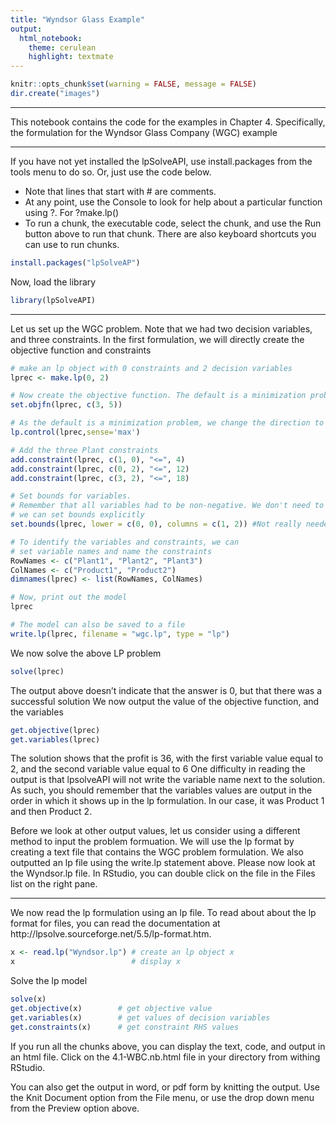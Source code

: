 ```yaml
---
title: "Wyndsor Glass Example"
output: 
  html_notebook: 
    theme: cerulean
    highlight: textmate
---
```


```r
knitr::opts_chunk$set(warning = FALSE, message = FALSE)
dir.create("images")
```

***

This notebook contains the code for the examples in Chapter 4. Specifically, the formulation for the Wyndsor Glass Company (WGC) example

***

If you have not yet installed the lpSolveAPI, use install.packages from the tools menu to do so. Or, just use the code below.

* Note that lines that start with # are comments. 
* At any point, use the Console to look for help about a particular function using ?. For ?make.lp() 
* To run a chunk, the executable code, select the chunk, and use the Run button above to run that chunk. There are also keyboard shortcuts you can use to run chunks.

```r
install.packages("lpSolveAP")
```

Now, load the library
```r
library(lpSolveAPI)
```

***
Let us set up the WGC problem. Note that we had two decision variables, and three constraints.
In the first formulation, we will directly create the objective function and constraints
```r
# make an lp object with 0 constraints and 2 decision variables
lprec <- make.lp(0, 2)

# Now create the objective function. The default is a minimization problem. 
set.objfn(lprec, c(3, 5))

# As the default is a minimization problem, we change the direction to set maximization
lp.control(lprec,sense='max')

# Add the three Plant constraints
add.constraint(lprec, c(1, 0), "<=", 4)
add.constraint(lprec, c(0, 2), "<=", 12)
add.constraint(lprec, c(3, 2), "<=", 18)

# Set bounds for variables.
# Remember that all variables had to be non-negative. We don't need to to do it here, as that is the default,
# we can set bounds explicitly
set.bounds(lprec, lower = c(0, 0), columns = c(1, 2)) #Not really needed

# To identify the variables and constraints, we can
# set variable names and name the constraints
RowNames <- c("Plant1", "Plant2", "Plant3")
ColNames <- c("Product1", "Product2")
dimnames(lprec) <- list(RowNames, ColNames)

# Now, print out the model
lprec

# The model can also be saved to a file
write.lp(lprec, filename = "wgc.lp", type = "lp")


```

We now solve the above LP problem
```r
solve(lprec)
```

The output above doesn't indicate that the answer is 0, but that there was a successful solution
We now output the value of the objective function, and the variables
```r
get.objective(lprec)
get.variables(lprec)
```

The solution shows that the profit is 36, with the first variable value equal to 2, and the second variable value equal to 6
One difficulty in reading the output is that lpsolveAPI will not write the variable name next to the solution. As such, you should remember that the variables values are output in the order in which it shows up in the lp formulation. In our case, it was Product 1 and then Product 2. 

Before we look at other output values, let us consider using a different method to input the problem formuation. We will use the lp format by creating a text file that contains the WGC problem formulation. We also outputted an lp file using the write.lp statement above.
Please now look at the Wyndsor.lp file. In RStudio, you can double click on the file in the Files list on the right pane.

***

We now read the lp formulation using an lp file. To read about about the lp format for files, you can read the documentation at http://lpsolve.sourceforge.net/5.5/lp-format.htm. 
```r
x <- read.lp("Wyndsor.lp") # create an lp object x
x                          # display x
```

Solve the lp model
```r
solve(x)
get.objective(x)        # get objective value
get.variables(x)        # get values of decision variables
get.constraints(x)      # get constraint RHS values
```

If you run all the chunks above, you can display the text, code, and output in an html file. Click on the 4.1-WBC.nb.html file in your directory from withing RStudio.

You can also get the output in word, or pdf form by knitting the output. Use the Knit Document option from the File menu, or use the drop down menu from the Preview option above. 